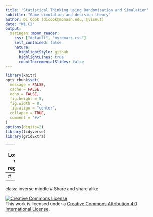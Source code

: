 ```yaml
---
title: 'Statistical Thinking using Randomisation and Simulation'
subtitle: "Game simulation and decision theory"
author: Di Cook (dicook@monash.edu, @visnut)
date: "W1.C2"
output:
  xaringan::moon_reader:
    css: ["default", "myremark.css"]
    self_contained: false
    nature:
      highlightStyle: github
      highlightLines: true
      countIncrementalSlides: false
---
```


```r
library(knitr)
opts_chunk$set(
  message = FALSE,
  cache = FALSE,
  echo = FALSE,
  fig.height = 5,
  fig.width = 8,
  fig.align = "center",
  collapse = TRUE,
  comment = "#>"
)
options(digits=2)
library(tidyverse)
library(gridExtra)
```


---
# Losses vs regrets

- An alternative basis for assessing actions is regret (rather than loss).
The regret function is defined as

$$r(a, \theta) = l(a, \theta) − min_{a \element A} l(a, \theta) a \in A$$.

- $min l(a, \theta)$ is the smallest loss for that $\theta$, so if we $a \element A$
knew $\theta$ (and took the correct action!) this would be
the loss we'd face
- So $r(a, \theta)$ represents the loss that could have been avoided had the state of nature been known with certainty.
- Using regrets to assess the merits of different consequences rather than losses can lead to a different "optimal" strategy.

---
# 

---
class: inverse middle 
# Share and share alike

<a rel="license" href="http://creativecommons.org/licenses/by/4.0/"><img alt="Creative Commons License" style="border-width:0" src="https://i.creativecommons.org/l/by/4.0/88x31.png" /></a><br />This work is licensed under a <a rel="license" href="http://creativecommons.org/licenses/by/4.0/">Creative Commons Attribution 4.0 International License</a>.
